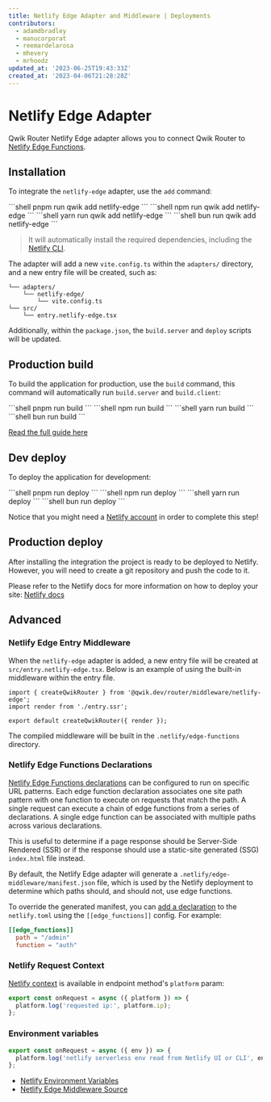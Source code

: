 ```yaml
---
title: Netlify Edge Adapter and Middleware | Deployments
contributors:
  - adamdbradley
  - manucorporat
  - reemardelarosa
  - mhevery
  - mrhoodz
updated_at: '2023-06-25T19:43:33Z'
created_at: '2023-04-06T21:28:28Z'
---
```



# Netlify Edge Adapter

Qwik Router Netlify Edge adapter allows you to connect Qwik Router to [Netlify Edge Functions](https://docs.netlify.com/edge-functions/overview/).

## Installation

To integrate the `netlify-edge` adapter, use the `add` command:


<PackageManagerTabs>
<span q:slot="pnpm">
```shell
pnpm run qwik add netlify-edge
```
</span>
<span q:slot="npm">
```shell
npm run qwik add netlify-edge
```
</span>
<span q:slot="yarn">
```shell
yarn run qwik add netlify-edge
```
</span>
<span q:slot="bun">
```shell
bun run qwik add netlify-edge
```
</span>
</PackageManagerTabs>

> It will automatically install the required dependencies, including the [Netlify CLI](https://cli.netlify.com/).

The adapter will add a new `vite.config.ts` within the `adapters/` directory, and a new entry file will be created, such as:

```shell
└── adapters/
    └── netlify-edge/
        └── vite.config.ts
└── src/
    └── entry.netlify-edge.tsx
```

Additionally, within the `package.json`, the `build.server` and `deploy` scripts will be updated.

## Production build

To build the application for production, use the `build` command, this command will automatically run `build.server` and `build.client`:

<PackageManagerTabs>
<span q:slot="pnpm">
```shell
pnpm run build
```
</span>
<span q:slot="npm">
```shell
npm run build
```
</span>
<span q:slot="yarn">
```shell
yarn run build
```
</span>
<span q:slot="bun">
```shell
bun run build
```
</span>
</PackageManagerTabs>

[Read the full guide here](https://github.com/QwikDev/qwik/blob/main/starters/adapters/netlify-edge/README.md)

## Dev deploy

To deploy the application for development:

<PackageManagerTabs>
<span q:slot="pnpm">
```shell
pnpm run deploy
```
</span>
<span q:slot="npm">
```shell
npm run deploy
```
</span>
<span q:slot="yarn">
```shell
yarn run deploy
```
</span>
<span q:slot="bun">
```shell
bun run deploy
```
</span>
</PackageManagerTabs>

Notice that you might need a [Netlify account](https://docs.netlify.com/get-started/) in order to complete this step!

## Production deploy

After installing the integration the project is ready to be deployed to Netlify. However, you will need to create a git repository and push the code to it.

Please refer to the Netlify docs for more information on how to deploy your site: [Netlify docs](https://docs.netlify.com/site-deploys/create-deploys/)

## Advanced

### Netlify Edge Entry Middleware

When the `netlify-edge` adapter is added, a new entry file will be created at `src/entry.netlify-edge.tsx`. Below is an example of using the built-in middleware within the entry file.

```tsx title="src/entry.netlify-edge.tsx"
import { createQwikRouter } from '@qwik.dev/router/middleware/netlify-edge';
import render from './entry.ssr';

export default createQwikRouter({ render });
```

The compiled middleware will be built in the `.netlify/edge-functions` directory.

### Netlify Edge Functions Declarations

[Netlify Edge Functions declarations](https://docs.netlify.com/edge-functions/declarations/) can be configured to run on specific URL patterns. Each edge function declaration associates one site path pattern with one function to execute on requests that match the path. A single request can execute a chain of edge functions from a series of declarations. A single edge function can be associated with multiple paths across various declarations.

This is useful to determine if a page response should be Server-Side Rendered (SSR) or if the response should use a static-site generated (SSG) `index.html` file instead.

By default, the Netlify Edge adapter will generate a `.netlify/edge-middleware/manifest.json` file, which is used by the Netlify deployment to determine which paths should, and should not, use edge functions.

To override the generated manifest, you can [add a declaration](https://docs.netlify.com/edge-functions/declarations/#add-a-declaration) to the `netlify.toml` using the `[[edge_functions]]` config. For example:

```toml title="netlify.toml"
[[edge_functions]]
  path = "/admin"
  function = "auth"
```

### Netlify Request Context

[Netlify context](https://docs.netlify.com/edge-functions/api/#netlify-specific-context-object) is available in endpoint method's `platform` param:

```ts
export const onRequest = async ({ platform }) => {
  platform.log('requested ip:', platform.ip);
};
```

### Environment variables

```ts
export const onRequest = async ({ env }) => {
  platform.log('netlify serverless env read from Netlify UI or CLI', env.get('API_KEY'));
};
```

- [Netlify Environment Variables](https://docs.netlify.com/environment-variables/overview/#environment-variable-options)
- [Netlify Edge Middleware Source](https://github.com/QwikDev/qwik/blob/main/packages/qwik-router/src/middleware/netlify-edge/index.ts)
